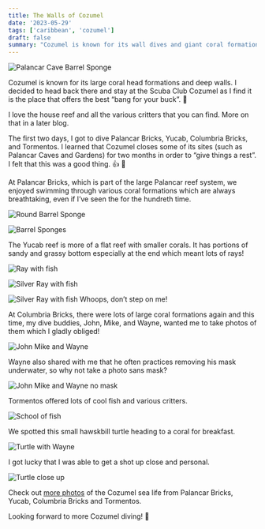 ```yaml
---
title: The Walls of Cozumel
date: '2023-05-29'
tags: ['caribbean', 'cozumel']
draft: false
summary: "Cozumel is known for its wall dives and giant coral formations. Let's dive in!"
---
```


<Image
  src="/static/images/walls-of-cozumel/PalancarCaves_Yucab-12.jpg"
  width={800}
  height={600}
  alt="Palancar Cave Barrel Sponge"
/>

Cozumel is known for its large coral head formations and deep walls. I decided to head back there and stay at the Scuba Club Cozumel as I find it is the place that offers the best “bang for your buck”. 🤑

I love the house reef and all the various critters that you can find. More on that in a later blog.

The first two days, I got to dive Palancar Bricks, Yucab, Columbria Bricks, and Tormentos. I learned that Cozumel closes some of its sites (such as Palancar Caves and Gardens) for two months in order to “give things a rest”. I felt that this was a good thing. 👍 👏

At Palancar Bricks, which is part of the large Palancar reef system, we enjoyed swimming through various coral formations which are always breathtaking, even if I’ve seen the for the hundreth time.

<Image
  src="/static/images/walls-of-cozumel/CZM_MayJune2023_corals.jpg"
  width={800}
  height={600}
  alt="Round Barrel Sponge"
/>

<Image
  src="/static/images/walls-of-cozumel/CZM_MayJune2023_corals-2.jpg"
  width={800}
  height={600}
  alt="Barrel Sponges"
/>

The Yucab reef is more of a flat reef with smaller corals. It has portions of sandy and grassy bottom especially at the end which meant lots of rays!

<Image
  src="/static/images/walls-of-cozumel/RayFish.jpg"
  width={800}
  height={600}
  alt="Ray with fish"
/>

<Image
  src="/static/images/walls-of-cozumel/Tormentos_Ray-2.jpg"
  width={800}
  height={600}
  alt="Silver Ray with fish"
/>

<Image
  src="/static/images/walls-of-cozumel/Tormentos_Ray.jpg"
  width={800}
  height={600}
  alt="Silver Ray with fish"
/>
Whoops, don’t step on me!

At Columbria Bricks, there were lots of large coral formations again and this time, my dive buddies, John, Mike, and Wayne, wanted me to take photos of them which I gladly obliged!

<Image
  src="/static/images/walls-of-cozumel/CZM_MayJune2023_trio.jpg"
  width={800}
  height={600}
  alt="John Mike and Wayne"
/>

Wayne also shared with me that he often practices removing his mask underwater, so why not take a photo sans mask?

<Image
  src="/static/images/walls-of-cozumel/CZM_MayJune2023_trio2.jpg"
  width={800}
  height={600}
  alt="John Mike and Wayne no mask"
/>

Tormentos offered lots of cool fish and various critters.

<Image
  src="/static/images/walls-of-cozumel/Tormentos_SchoolFish.jpg"
  width={800}
  height={600}
  alt="School of fish"
/>

We spotted this small hawskbill turtle heading to a coral for breakfast.

<Image
  src="/static/images/walls-of-cozumel/wayne_turtle.jpg"
  width={800}
  height={600}
  alt="Turtle with Wayne"
/>

I got lucky that I was able to get a shot up close and personal.

<Image
  src="/static/images/walls-of-cozumel/turtle.jpg"
  width={800}
  height={600}
  alt="Turtle close up"
/>

Check out [more photos](https://generosalitton.smugmug.com/Cozumel-PalancarColumbiaBricks/) of the Cozumel sea life from Palancar Bricks, Yucab, Columbria Bricks and Tormentos.

Looking forward to more Cozumel diving! 👀

